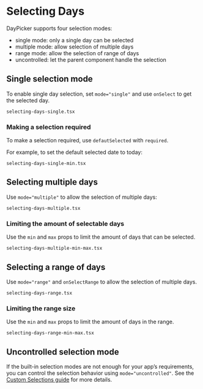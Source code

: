 # Selecting Days

DayPicker supports four selection modes:

- single mode: only a single day can be selected
- multiple mode: allow selection of multiple days
- range mode: allow the selection of range of days
- uncontrolled: let the parent component handle the selection

## Single selection mode

To enable single day selection, set `mode="single"` and use `onSelect` to get
the selected day.

```include
selecting-days-single.tsx
```

### Making a selection required

To make a selection required, use `defautSelected` with `required`.

For example, to set the default selected date to today:

```include
selecting-days-single-min.tsx
```

## Selecting multiple days

Use `mode="multiple"` to allow the selection of multiple days:

```include
selecting-days-multiple.tsx
```

### Limiting the amount of selectable days

Use the `min` and `max` props to limit the amount of days that can be selected.

```include
selecting-days-multiple-min-max.tsx
```

## Selecting a range of days

Use `mode="range"` and `onSelectRange` to allow the selection of multiple days.

```include
selecting-days-range.tsx
```

### Limiting the range size

Use the `min` and `max` props to limit the amount of days in the range.

```include
selecting-days-range-min-max.tsx
```

## Uncontrolled selection mode

If the built-in selection modes are not enough for your app’s requirements, you
can control the selection behavior using `mode="uncontrolled"`. See the [Custom
Selections guide](/guides/custom-selections) for more details.
